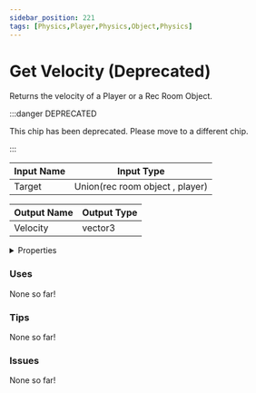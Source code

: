 ```yaml
---
sidebar_position: 221
tags: [Physics,Player,Physics,Object,Physics]
---
```


# Get Velocity (Deprecated)

Returns the velocity of a Player or a Rec Room Object.

:::danger DEPRECATED

This chip has been deprecated. Please move to a different chip.

:::


<EsbSvg />

| Input Name | Input Type |
|-----------|-----------|
| Target | Union(rec room object , player) |

| Output Name | Output Type |
|-----------|-----------|
| Velocity | vector3 |


<details>
  <summary>Properties</summary>
  <div>
    <div>
    <table>
      <thead>
        <tr>
          <th>Is beta required?</th>
          <th>❌</th>
        </tr>
        <tr>
          <th>Is this chip a trolling risk?</th>
          <th>❌</th>
        </tr>
        <tr>
          <th>Chip UUID</th>
          <th>e9c65fbe-9d0f-4373-bd45-fe620de801b4</th>
        </tr>
      </thead>
    </table>
    </div>
  </div>
</details>

### Uses

None so far!

### Tips

None so far!

### Issues

None so far!